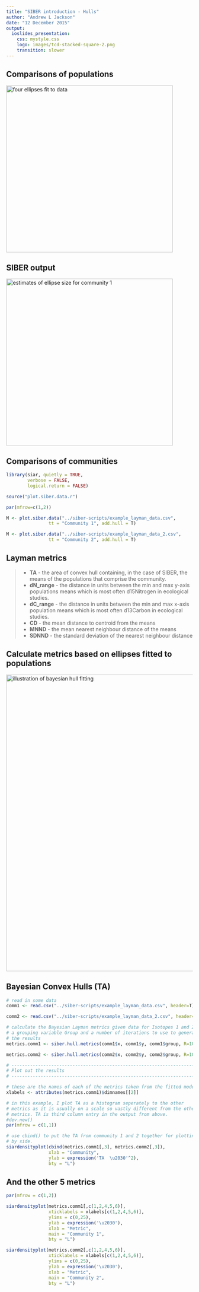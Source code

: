 ```yaml
---
title: "SIBER introduction - Hulls"
author: "Andrew L Jackson"
date: "12 December 2015"
output:
  ioslides_presentation:
    css: mystyle.css
    logo: images/tcd-stacked-square-2.png
    transition: slower
---
```


## Comparisons of populations

<img src="images/siber-ellipse-example.png" alt="four ellipses fit to data" height="450">

## SIBER output

<img src="images/sea-community1.png" alt="estimates of ellipse size for community 1" height="450">

## Comparisons of communities

```r

library(siar, quietly = TRUE,
        verbose = FALSE,
        logical.return = FALSE)

source("plot.siber.data.r")

par(mfrow=c(1,2))

M <- plot.siber.data("../siber-scripts/example_layman_data.csv",
                tt = "Community 1", add.hull = T)

M <- plot.siber.data("../siber-scripts/example_layman_data_2.csv",
                tt = "Community 2", add.hull = T)

```

## Layman metrics

> - __TA__ - the area of convex hull containing, in the case of SIBER, the means of the populations that comprise the community.
> - __dN_range__ - the distance in units between the min and max y-axis populations means which is most often d15Nitrogen in ecological studies.
> - __dC_range__ - the distance in units between the min and max x-axis population means which is most often d13Carbon in ecological studies.
> - __CD__ - the mean distance to centroid from the means
> - __MNND__ - the mean nearest neighbour distance of the means
> - __SDNND__ - the standard deviation of the nearest neighbour distance

## Calculate metrics based on ellipses fitted to populations

<img src="images/community-hulls.png" alt="illustration of bayesian hull fitting" width="800">

## Bayesian Convex Hulls (TA)

```r

# read in some data
comm1 <- read.csv("../siber-scripts/example_layman_data.csv", header=T)

comm2 <- read.csv("../siber-scripts/example_layman_data_2.csv", header=T)

# calculate the Bayesian Layman metrics given data for Isotopes 1 and 2, 
# a grouping variable Group and a number of iterations to use to generate
# the results
metrics.comm1 <- siber.hull.metrics(comm1$x, comm1$y, comm1$group, R=10^4)

metrics.comm2 <- siber.hull.metrics(comm2$x, comm2$y, comm2$group, R=10^4)

# ------------------------------------------------------------------------------
# Plot out the results
# ------------------------------------------------------------------------------

# these are the names of each of the metrics taken from the fitted model
xlabels <- attributes(metrics.comm1)$dimnames[[2]]

# in this example, I plot TA as a histogram seperately to the other
# metrics as it is usually on a scale so vastly different from the other 
# metrics. TA is third column entry in the output from above.
#dev.new()
par(mfrow = c(1,1))

# use cbind() to put the TA from community 1 and 2 together for plotting side
# by side.
siardensityplot(cbind(metrics.comm1[,3], metrics.comm2[,3]),
                xlab = "Community", 
                ylab = expression('TA  \u2030'^2), 
                bty = "L")

```

## And the other 5 metrics

```r

par(mfrow = c(1,2))

siardensityplot(metrics.comm1[,c(1,2,4,5,6)],
                xticklabels = xlabels[c(1,2,4,5,6)],
                ylims = c(0,25),
                ylab = expression('\u2030'),
                xlab = "Metric",
                main = "Community 1",
                bty = "L")

siardensityplot(metrics.comm2[,c(1,2,4,5,6)],
                xticklabels = xlabels[c(1,2,4,5,6)],
                ylims = c(0,25),
                ylab = expression('\u2030'),
                xlab = "Metric", 
                main = "Community 2",
                bty = "L")

```












